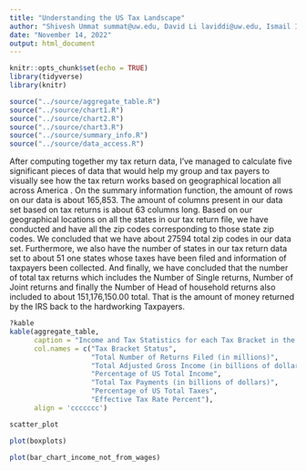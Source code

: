 ```yaml
---
title: "Understanding the US Tax Landscape"
author: "Shivesh Ummat summat@uw.edu, David Li laviddi@uw.edu, Ismail Ibrahim ishy206@uw.edu"
date: "November 14, 2022"
output: html_document
---
```


```r
knitr::opts_chunk$set(echo = TRUE)
library(tidyverse)
library(knitr)
```


```r
source("../source/aggregate_table.R")
source("../source/chart1.R")
source("../source/chart2.R")
source("../source/chart3.R")
source("../source/summary_info.R")
source("../source/data_access.R")
```

After computing together my tax return data, I've managed to calculate five significant pieces of data that would help my group and tax payers to visually see how the tax return works based on geographical location all across America . On the summary information function, the amount of rows on our data is about 165,853. The amount of columns present in our data set based on tax returns is about 63 columns long. Based on our geographical locations on all the states in our tax return file, we have conducted and have all the zip codes corresponding to those state zip codes. We concluded that we have about 27594 total zip codes in our data set. Furthermore, we also have the number of states in our tax return data set to about 51 one states whose taxes have been filed and information of taxpayers been collected. And finally, we have concluded that the number of total tax returns which includes the Number of Single returns, Number of Joint returns and finally the Number of Head of household returns also included to about 151,176,150.00 total. That is the amount of money returned by the IRS back to the hardworking Taxpayers. 

```r
?kable
kable(aggregate_table,
      caption = "Income and Tax Statistics for each Tax Bracket in the US",
      col.names = c("Tax Bracket Status",
                    "Total Number of Returns Filed (in millions)", 
                    "Total Adjusted Gross Income (in billions of dollars)", 
                    "Percentage of US Total Income", 
                    "Total Tax Payments (in billions of dollars)",
                    "Percentage of US Total Taxes",
                    "Effective Tax Rate Percent"),
      align = 'ccccccc')
```

```r
scatter_plot
```

```r
plot(boxplots)
```

```r
plot(bar_chart_income_not_from_wages)
```
